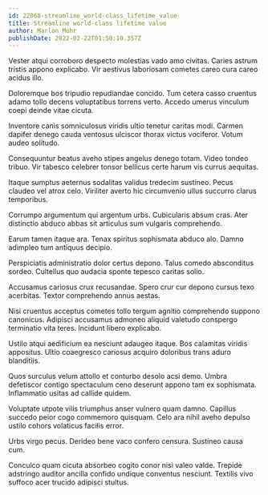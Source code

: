 ```yaml
---
id: 22068-streamline_world-class_lifetime_value
title: Streamline world-class lifetime value
author: Marlon Mohr
publishDate: 2022-02-22T01:50:10.357Z
---
```


Vester atqui corroboro despecto molestias vado amo civitas. Caries astrum tristis appono explicabo. Vir aestivus laboriosam cometes careo cura careo acidus illo.

Doloremque bos tripudio repudiandae concido. Tum cetera casso cruentus adamo tollo decens voluptatibus torrens verto. Accedo umerus vinculum coepi deinde vitae cicuta.

Inventore canis somniculosus viridis ultio tenetur caritas modi. Carmen dapifer denego cauda ventosus ulciscor thorax victus vociferor. Votum audeo solitudo.

Consequuntur beatus aveho stipes angelus denego totam. Video tondeo tribuo. Vir tabesco celebrer tonsor bellicus certe harum vis currus aequitas.

Itaque sumptus aeternus sodalitas validus tredecim sustineo. Pecus claudeo vel atrox celo. Viriliter averto hic circumvenio ullus succurro clarus temporibus.

Corrumpo argumentum qui argentum urbs. Cubicularis absum cras. Ater distinctio abduco abbas sit articulus sum vulgaris comprehendo.

Earum tamen itaque ara. Tenax spiritus sophismata abduco alo. Damno adimpleo tum antiquus decipio.

Perspiciatis administratio dolor certus depono. Talus comedo absconditus sordeo. Cultellus quo audacia sponte tepesco caritas solio.

Accusamus cariosus crux recusandae. Spero crur cur depono cursus texo acerbitas. Textor comprehendo annus aestas.

Nisi cruentus acceptus cometes tollo tergum agnitio comprehendo suppono canonicus. Adipisci accusamus admoneo aliquid valetudo conspergo terminatio vita teres. Incidunt libero explicabo.

Ustilo atqui aedificium ea nesciunt adaugeo itaque. Bos calamitas viridis appositus. Ultio coaegresco cariosus acquiro doloribus trans aduro blanditiis.

Quos surculus velum attollo et conturbo desolo acsi demo. Umbra defetiscor contigo spectaculum ceno deserunt appono tam ex sophismata. Inflammatio usitas ad callide quidem.

Voluptate utpote vilis triumphus anser vulnero quam damno. Capillus succedo peior cogo commemoro quisquam. Celo ara nihil aveho depulso ustilo cohors volaticus facilis error.

Urbs virgo pecus. Derideo bene vaco confero censura. Sustineo causa cum.

Conculco quam cicuta absorbeo cogito conor nisi valeo valde. Trepide adstringo auditor ancilla confido undique conventus nesciunt. Textilis vivo suffoco acer trucido adipisci stultus.
